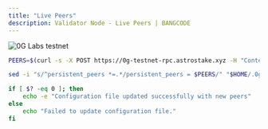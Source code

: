 ```yaml
---
title: "Live Peers"
description: Validator Node - Live Peers | BANGCODE
---
```


![0G Labs testnet](/img/0g_banner.png)

```bash
PEERS=$(curl -s -X POST https://0g-testnet-rpc.astrostake.xyz -H "Content-Type: application/json" -d '{"jsonrpc":"2.0","method":"net_info","params":[],"id":1}' | jq -r '.result.peers[] | select(.connection_status.SendMonitor.Active == true) | "\(.node_info.id)@\(if .node_info.listen_addr | contains("0.0.0.0") then .remote_ip + ":" + (.node_info.listen_addr | sub("tcp://0.0.0.0:"; "")) else .node_info.listen_addr | sub("tcp://"; "") end)"' | tr '\n' ',' | sed 's/,$//' | awk '{print "\"" $0 "\""}')

sed -i "s/^persistent_peers *=.*/persistent_peers = $PEERS/" "$HOME/.0gchain/config/config.toml"

if [ $? -eq 0 ]; then
    echo -e "Configuration file updated successfully with new peers"
else
    echo "Failed to update configuration file."
fi
```